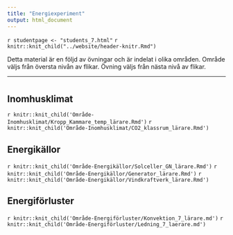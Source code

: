 ```yaml
---
title: "Energiexperiment"
output: html_document
---
```


`r studentpage <- "students_7.html"`
`r knitr::knit_child("../website/header-knitr.Rmd")`

Detta material är en följd av övningar och är indelat i olika områden. Område väljs från översta nivån av flikar. Övning väljs från nästa nivå av flikar. 

***

# {.tabset .tabset-fade}


## Inomhusklimat {.tabset .tabset-fade}

`r knitr::knit_child('Område-Inomhusklimat/Kropp_Kammare_temp_lärare.Rmd')`
`r knitr::knit_child('Område-Inomhusklimat/CO2_klassrum_lärare.Rmd')`



## Energikällor {.tabset .tabset-fade}

`r knitr::knit_child('Område-Energikällor/Solceller_GN_lärare.Rmd')`
`r knitr::knit_child('Område-Energikällor/Generator_lärare.Rmd')`
`r knitr::knit_child('Område-Energikällor/Vindkraftverk_lärare.Rmd')`



## Energiförluster {.tabset .tabset-fade}


`r knitr::knit_child('Område-Energiförluster/Konvektion_7_lärare.md')`
`r knitr::knit_child('Område-Energiförluster/Ledning_7_laerare.md')`
